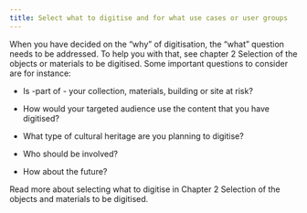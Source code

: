 ```yaml
---
title: Select what to digitise and for what use cases or user groups
---
```

When you have decided on the “why” of digitisation, the “what” question needs to be addressed. To help you with that, see chapter 2 Selection of the objects or materials to be digitised. Some important questions to consider are for instance:

- Is -part of - your collection, materials, building or site at risk?

- How would your targeted audience use the content that you have digitised?

- What type of cultural heritage are you planning to digitise? 

- Who should be involved?

- How about the future? 

Read more about selecting what to digitise in Chapter 2 Selection of the objects and materials to be digitised.
